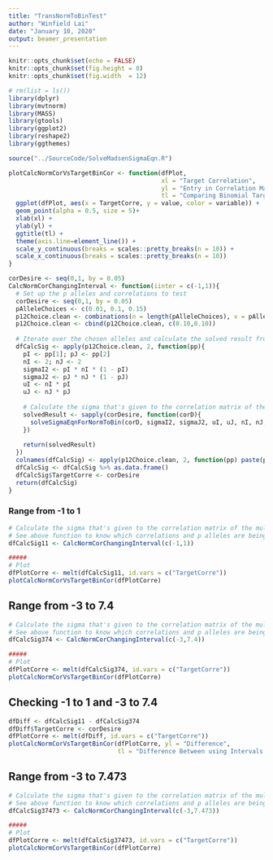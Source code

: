 ```yaml
---
title: "TransNormToBinTest"
author: "Winfield Lai"
date: "January 10, 2020"
output: beamer_presentation
---
```


```r
knitr::opts_chunk$set(echo = FALSE)
knitr::opts_chunk$set(fig.height = 8)
knitr::opts_chunk$set(fig.width  = 12)

# rm(list = ls())
library(dplyr)
library(mvtnorm)
library(MASS)
library(gtools)
library(ggplot2)
library(reshape2)
library(ggthemes)
```


```r
source("../SourceCode/SolveMadsenSigmaEqn.R")
```

```r
plotCalcNormCorVsTargetBinCor <- function(dfPlot, 
                                          xl = "Target Correlation", 
                                          yl = "Entry in Correlation Matrix For Multivaraite Normal", 
                                          tl = "Comparing Binomial Target Correlation vs Correlation Used in Multivariate Normal Matrix") {
  ggplot(dfPlot, aes(x = TargetCorre, y = value, color = variable)) +
  geom_point(alpha = 0.5, size = 5)+
  xlab(xl) +
  ylab(yl) +
  ggtitle(tl) +
  theme(axis.line=element_line()) + 
  scale_y_continuous(breaks = scales::pretty_breaks(n = 10)) +
  scale_x_continuous(breaks = scales::pretty_breaks(n = 10)) 
}
```

```r
corDesire <- seq(0,1, by = 0.05)
CalcNormCorChangingInterval <- function(iinter = c(-1,1)){
  # Set up the p alleles and correlations to test
  corDesire <- seq(0,1, by = 0.05)
  pAlleleChoices <- c(0.01, 0.1, 0.15)
  p12Choice.clean <- combinations(n = length(pAlleleChoices), v = pAlleleChoices, r = 2, repeats.allowed = F) %>% t()
  p12Choice.clean <- cbind(p12Choice.clean, c(0.10,0.10))
  
  # Iterate over the chosen alleles and calculate the solved result from the equations
  dfCalcSig <- apply(p12Choice.clean, 2, function(pp){
    pI <- pp[1]; pJ <- pp[2]
    nI <- 2; nJ <- 2
    sigmaI2 <- pI * nI * (1 - pI)
    sigmaJ2 <- pJ * nJ * (1 - pJ)
    uI <- nI * pI
    uJ <- nJ * pJ
    
    # Calculate the sigma that's given to the correlation matrix of the multivariate normal
    solvedResult <- sapply(corDesire, function(corD){
      solveSigmaEqnForNormToBin(corD, sigmaI2, sigmaJ2, uI, uJ, nI, nJ, pI, pJ, inter = iinter)
    })
    
    return(solvedResult)
  })
  colnames(dfCalcSig) <- apply(p12Choice.clean, 2, function(pp) paste(pp[1], pp[2]))
  dfCalcSig <- dfCalcSig %>% as.data.frame()
  dfCalcSig$TargetCorre <- corDesire
  return(dfCalcSig)
}
```


### Range from -1 to 1
```r
# Calculate the sigma that's given to the correlation matrix of the multivariate normal
# See above function to know which correlations and p alleles are being iterated over 
dfCalcSig11 <- CalcNormCorChangingInterval(c(-1,1))

#####
# Plot
dfPlotCorre <- melt(dfCalcSig11, id.vars = c("TargetCorre"))
plotCalcNormCorVsTargetBinCor(dfPlotCorre)
```

## Range from -3 to 7.4
```r
# Calculate the sigma that's given to the correlation matrix of the multivariate normal
# See above function to know which correlations and p alleles are being iterated over 
dfCalcSig374 <- CalcNormCorChangingInterval(c(-3,7.4))

#####
# Plot
dfPlotCorre <- melt(dfCalcSig374, id.vars = c("TargetCorre"))
plotCalcNormCorVsTargetBinCor(dfPlotCorre)
```

## Checking -1 to 1 and -3 to 7.4
```r
dfDiff <- dfCalcSig11 - dfCalcSig374
dfDiff$TargetCorre <- corDesire
dfPlotCorre <- melt(dfDiff, id.vars = c("TargetCorre"))
plotCalcNormCorVsTargetBinCor(dfPlotCorre, yl = "Difference", 
                              tl = "Difference Between using Intervals -1 to 1 and -3 to 7.4 to Calculate Sigma")
```

## Range from -3 to 7.473
```r
# Calculate the sigma that's given to the correlation matrix of the multivariate normal
# See above function to know which correlations and p alleles are being iterated over 
dfCalcSig37473 <- CalcNormCorChangingInterval(c(-3,7.473))

#####
# Plot
dfPlotCorre <- melt(dfCalcSig37473, id.vars = c("TargetCorre"))
plotCalcNormCorVsTargetBinCor(dfPlotCorre)
```
